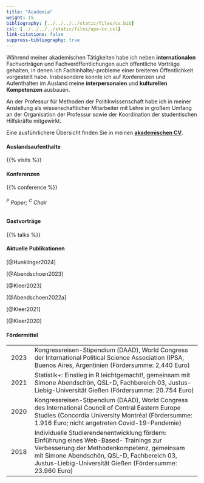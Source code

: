 ```yaml
---
title: "Academia"
weight: 15
bibliography: [../../../../static/files/cv.bib]
csl: [../../../../static/files/apa-cv.csl]
link-citations: false
suppress-bibliography: true
--- 
```


Während meiner akademischen Tätigkeiten habe ich neben **internationalen** Fachvorträgen und Fachveröffentlichungen auch öffentliche Vorträge gehalten, in denen ich Fachinhalte/-probleme einer breiteren Öffentlichkeit vorgestellt habe. Insbesondere konnte ich auf Konferenzen und Aufenthalten im Ausland meine **interpersonalen** und **kulturellen Kompetenzen** ausbauen. 

An der Professur für Methoden der Politikwissenschaft habe ich in meiner Anstellung als wissenschaftlicher Mitarbeiter mit Lehre in großem Umfang an der Organisation der Professur sowie der Koordination der studentischen Hilfskräfte mitgewirkt. 

Eine ausführlichere Übersicht finden Sie in meinen [**akademischen CV**](https://bpkleer.github.io/files/kleer-cvs-en.pdf).

#### Auslandsaufenthalte
{{% visits %}}

#### Konferenzen

{{% conference %}}
<h6><sup>P</sup> Paper; <sup>C</sup> Chair</h6>

#### Gastvorträge

{{% talks %}}

#### Aktuelle Publikationen
[@Hunklinger2024]

[@Abendschoen2023] 

[@Kleer2023]

[@Abendschoen2022a]

[@Kleer2021]

[@Kleer2020]

#### Fördermittel
|   |   |
|:---:|---------------------------------|
|2023   |  Kongressreisen-Stipendium (DAAD), World Congress der International Political Science Association (IPSA, Buenos Aires, Argentinien (Fördersumme: 2,440 Euro) |  
| 2021  | Statistik+: Einstieg in R leichtgemacht!, gemeinsam mit Simone Abendschön, QSL-D, Fachbereich 03, Justus-Liebig-Universität Gießen (Fördersumme: 20.754 Euro)  |
|2020|  Kongressreisen-Stipendium (DAAD), World Congress des International Council of Central Eastern Europe Studies (Concordia University Montréal (Fördersumme: 1.916 Euro; nicht angetreten Covid-19-Pandemie) |   
| 2018 |Individuelle Studierendenentwicklung fördern: Einführung eines Web-Based- Trainings zur Verbesserung der Methodenkompetenz, gemeinsam mit Simone Abendschön, QSL-D, Fachbereich 03, Justus-Liebig-Universität Gießen (Fördersumme: 23.960 Euro)|

